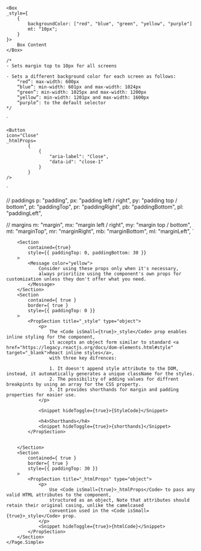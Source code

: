 
<Meta title="SUI/Common Props" />

	<Box 
    _style={
        {
            backgroundColor: ["red", "blue", "green", "yellow", "purple"]
            mt: "10px";
        }
    }>
        Box Content
    </Box>

    /* 
    - Sets margin top to 10px for all screens

    - Sets a different background color for each screen as follows: 
        “red”: max-width: 600px
        “blue”: min-width: 601px and max-width: 1024px
        “green”: min-width: 1025px and max-width: 1200px
        “yellow”: min-width: 1201px and max-width: 1600px
        “purple”: to the default selector
    */
`

    <Button 
    icon="Close"
    _htmlProps=
            {
                {
                    "aria-label": "Close", 
                    "data-id": "close-1"
                }
            }
    /> 
`

// paddings
p: "padding",
px: "padding left / right",
py: "padding top / bottom",
pt: "paddingTop",
pr: "paddingRight",
pb: "paddingBottom",
pl: "paddingLeft",

// margins
m: "margin",
mx: "margin left / right",
my: "margin top / bottom",
mt: "marginTop",
mr: "marginRight",
mb: "marginBottom",
ml: "marginLeft",
`

<Unstyled>
	<Page.Simple
		title="Common Props"
		subtitle="The subsequent document outlines the shared common properties across all components within SUI library."
	>

        <Section
			contained={true}
			style={{ paddingTop: 0, paddingBottom: 30 }}
		>
			<Message color="yellow">
				Consider using these props only when it's necessary, 
                always prioritize using the component's own props for customization unless they don't offer what you need.  
			</Message>
		</Section>
		<Section
			contained={ true }
			border={ true }
			style={{ paddingTop: 0 }}
        >
            <PropSection title="_style" type="object">
                <p>
                    The <Code isSmall={true}>_style</Code> prop enables inline styling for the component, 
                    it accepts an object form similar to standard <a href="https://legacy.reactjs.org/docs/dom-elements.html#style" target="_blank">React inline styles</a>,
                    with three key difrences: 
                    
                    1. It doesn't append style attribute to the DOM, instead, it automatically generates a unique className for the styles. 
                    2. The possibility of adding values for diffrent breakpints by using an array for the CSS property.
                    3. It provides shorthands for margin and padding properties for easier use.   
                </p>
                
                <Snippet hideToggle={true}>{StyleCode}</Snippet>
                
                <h4>Shorthands</h4>
                <Snippet hideToggle={true}>{shorthands}</Snippet>
            </PropSection>

            
        </Section>
		<Section
			contained={ true }
			border={ true }
			style={{ paddingTop: 30 }}
        >
            <PropSection title="_htmlProps" type="object">
                <p>
                    Use <Code isSmall={true}>_htmlProps</Code> to pass any valid HTML attributes to the component, 
                    structured as an object, Note that attributes should retain their original casing, unlike the camelcased 
                    convention used in the <Code isSmall={true}>_style</Code> prop.
                </p>
                <Snippet hideToggle={true}>{htmlCode}</Snippet>
            </PropSection>
        </Section>
	</Page.Simple>
</Unstyled>
